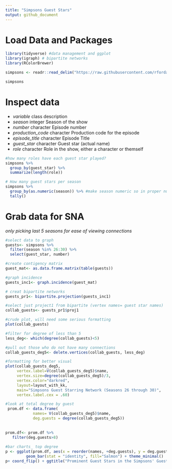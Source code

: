 ```yaml
---
title: "Simpsons Guest Stars"
output: github_document
---
```


# Load Data and Packages
```r
library(tidyverse) #data management and ggplot
library(igraph) # bipartite networks
library(RColorBrewer)

simpsons <- readr::read_delim("https://raw.githubusercontent.com/rfordatascience/tidytuesday/master/data/2019/2019-08-27/simpsons-guests.csv", delim = "|", quote = "")

simpsons
```

# Inspect data

* *variable*	class	description
* *season*	integer	Season of the show
* *number*	character	Episode number
* *production_code*	character	Production code for the episode
* *episode_title*	character	Episode Title
* *guest_star*	character	Guest star (actual name)
* *role*	character	Role in the show, either a character or themself

```r
#how many roles have each guest star played?
simpsons %>%
  group_by(guest_star) %>%
  summarize(length(role))

# How many guest stars per season
simpsons %>%
  group_by(as.numeric(season)) %>% #make season numeric so in proper numerical order
  tally()
```
# Grab data for SNA

*only picking last 5 seasons for ease of viewing connections*
```r
#select data to graph
guests<- simpsons %>%
  filter(season %in% 26:30) %>%
  select(guest_star, number)

#create contigency matrix
guest_mat<- as.data.frame.matrix(table(guests))

#graph incidence
guests_inc1<- graph.incidence(guest_mat)

# creat bipartite networks
guests_pr1<- bipartite.projection(guests_inc1)

#select just project1 from bipartite (vertex names= guest star names)
collab_guests<- guests_pr1$proj1

#crude plot, will need some serious formatting
plot(collab_guests)

#filter for degree of less than 5
less_deg<- which(degree(collab_guests)<5)

#pull out those who do not have many connections
collab_guests_deg5<- delete.vertices(collab_guests, less_deg)

#formatting for better visual
plot(collab_guests_deg5, 
     vertex.label=V(collab_guests_deg5)$name, 
     vertex.size=degree(collab_guests_deg5)/3, 
     vertex.color="darkred", 
     layout=layout_with_kk, 
     main="Simpsons Guest Starring Network (Seasons 26 through 30)", 
     vertex.label.cex = .60)

#look at total degree by guest
 prom.df <- data.frame(
            names= V(collab_guests_deg5)$name,
            deg.guests = degree(collab_guests_deg5))
 
 
prom.df<- prom.df %>%
   filter(deg.guests>8)
   
#bar charts_ top degree
p <- ggplot(prom.df, aes(x = reorder(names, +deg.guests), y = deg.guests)) +
         geom_bar(stat = "identity", fill="Salmon") + theme_minimal()
p+ coord_flip() + ggtitle("Prominent Guest Stars in the Simpsons' Guest Star Network\n (Seasons 26-30)") + labs(x="Guest Star Names", y= "Number of Episodes shared with other Guests (Degree)")

```


